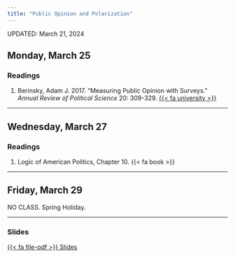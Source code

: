```yaml
---
title: "Public Opinion and Polarization"
---
```


UPDATED: March 21, 2024

## Monday, March 25

### Readings 

1. Berinsky, Adam J. 2017. "Measuring Public Opinion with Surveys." *Annual Review of Political Science* 20: 309-329. [{{< fa university >}}](https://go.openathens.net/redirector/agnesscott.edu?url=https%3A%2F%2Fdoi.org%2F10.1146%2Fannurev-polisci-101513-113724)


---


## Wednesday, March 27

### Readings

1. Logic of American Politics, Chapter 10. {{< fa book >}}


---


## Friday, March 29

NO CLASS. Spring Holiday.


---

### Slides

[<span class="btn btn-danger">{{< fa file-pdf >}} Slides </span></p>](https://agnesscott.instructure.com/files/677508/download?download_frd=1)


